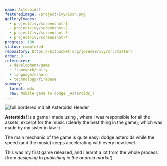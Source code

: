 ```yaml
---
name: Asteroids!
featuredImage: /project/ivy/icon.png
galleryImages:
  - project/ivy/screenshot-1
  - project/ivy/screenshot-2
  - project/ivy/screenshot-3
  - project/ivy/screenshot-4
progress: 100
status: completed
repository: https://bitbucket.org/josec89/ivy/src/master/
order: 3
references:
  - development/game
  - framework/unity
  - language/csharp
  - technology/firebase
summary:
  format: mdx
  raw: Mobile game to dodge _Asteroids_!
---
```


![full bordered md alt:Asteroids! Header](/project/ivy/featured.png)

**Asteroids!** is a game I made using [](framework/unity), where I was responsible for all the assets, excerpt for the music (clearly the best thing in the game), which was made by my sister in law :)

The main mechanic of the game is quite easy: dodge asteroids while the speed (and the music) keeps accelerating with every new level.

This was my first game released, and I learnt a lot from the whole process (from _designing_ to _publishing in the android market_).

